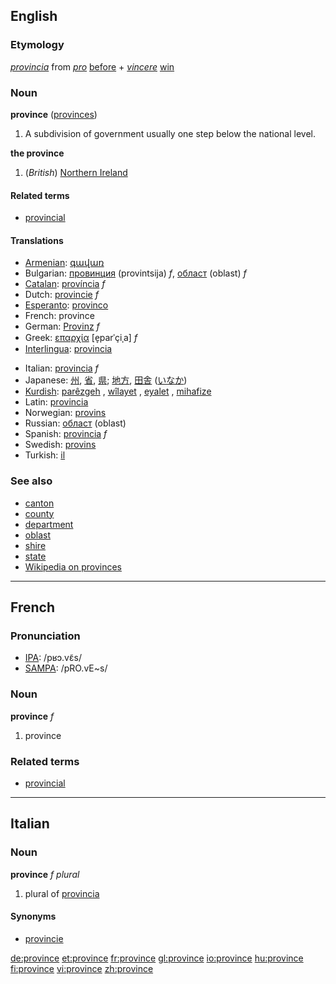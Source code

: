 ==English==

===Etymology===
{{L.}} ''[[provincia]]'' from ''[[pro]]'' [[before]] + ''[[vincere]]'' [[win]]

===Noun===
'''province''' ([[provinces]])
# A subdivision of government usually one step below the national level.

'''the province'''
#(''British'') [[Northern Ireland]]

====Related terms====
*[[provincial]]

====Translations====
{{top}}
*[[Armenian]]: [[գավառ]] 
*Bulgarian: [[провинция]] (provintsija) ''f'', [[област]] (oblast) ''f''
*[[Catalan]]: [[província]] ''f''
*Dutch: [[provincie]] ''f''
*[[Esperanto]]: [[provinco]]
*French: province
*German: [[Provinz]] ''f''
*Greek: [[επαρχία]] [e̞parˈçiˌa] ''f''
*[[Interlingua]]: [[provincia]]
{{mid}}
*Italian: [[provincia]] ''f''
*Japanese: [[州]], [[省]], [[県]]; [[地方]], [[田舎]] ([[いなか]])
*[[Kurdish]]: [[parêzgeh]] {{f}}, [[wîlayet]] {{f}}, [[eyalet]] {{f}}, [[mihafize]] {{f}}
*Latin: [[provincia]]
*Norwegian: [[provins]] {{m}}
*Russian: [[област]] (oblast)
*Spanish: [[provincia]] ''f''
*Swedish: [[provins]]
*Turkish: [[il]]
{{bottom}}

===See also===
*[[canton]]
*[[county]]
*[[department]]
*[[oblast]]
*[[shire]]
*[[state]]
*[[w:Province|Wikipedia on provinces]]

----

==French==

===Pronunciation===
*[[w:IPA|IPA]]: /pʁɔ.vɛ̃s/
*[[w:SAMPA|SAMPA]]: /pRO.vE~s/

===Noun===
'''province''' ''f''

# province

===Related terms===
*[[provincial]]

----

==Italian==
===Noun===
'''province''' ''f plural''

# plural of [[provincia]]

====Synonyms====
*[[provincie]]

[[de:province]]
[[et:province]]
[[fr:province]]
[[gl:province]]
[[io:province]]
[[hu:province]]
[[fi:province]]
[[vi:province]]
[[zh:province]]